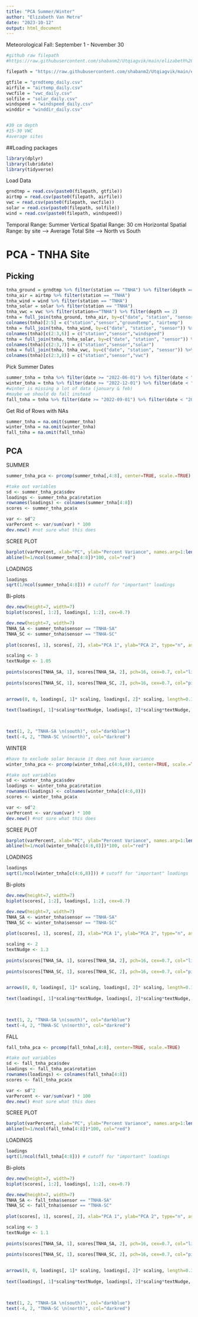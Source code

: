 ```yaml
---
title: "PCA Summer/Winter"
author: "Elizabeth Van Metre"
date: "2023-10-12"
output: html_document
---
```


Meteorological Fall: September 1 - November 30

```r
#github raw filepath
#https://raw.githubusercontent.com/shabanm2/Utqiagvik/main/elizabeth%20seasonal%20analysis/sourcedata/airtemp_daily.csv

filepath = "https://raw.githubusercontent.com/shabanm2/Utqiagvik/main/elizabeth%20seasonal%20analysis/sourcedata/"

gtfile = "grndtemp_daily.csv"
airfile = "airtemp_daily.csv"
vwcfile = "vwc_daily.csv"
solfile = "solar_daily.csv"
windspeed = "windspeed_daily.csv"
winddir = "winddir_daily.csv"


#30 cm depth
#15-30 VWC
#average sites
```


##Loading packages
```r
library(dplyr)
library(lubridate)
library(tidyverse)
```


Load Data
```r
grndtmp = read.csv(paste0(filepath, gtfile))
airtmp = read.csv(paste0(filepath, airfile))
vwc = read.csv(paste0(filepath, vwcfile))
solar = read.csv(paste0(filepath, solfile))
wind = read.csv(paste0(filepath, windspeed))
```


Temporal Range: Summer
Vertical Spatial Range: 30 cm
Horizontal Spatial Range: by site
  --> Average Total Site
  --> North vs South


# PCA - TNHA Site

## Picking

```r
tnha_ground = grndtmp %>% filter(station == "TNHA") %>% filter(depth == 10)
tnha_air = airtmp %>% filter(station == "TNHA")
tnha_wind = wind %>% filter(station == "TNHA")
tnha_solar = solar %>% filter(station == "TNHA")
tnha_vwc = vwc %>% filter(station=="TNHA") %>% filter(depth == 2)
tnha = full_join(tnha_ground, tnha_air, by=c("date", "station", "sensor")) %>% select(c(2:4,6,9))
colnames(tnha)[2:5] = c("station","sensor","groundtemp", "airtemp")
tnha = full_join(tnha, tnha_wind, by=c("date", "station", "sensor")) %>% select(c(1:5,8))
colnames(tnha)[c(2:3,6)] = c("station","sensor","windspeed")
tnha = full_join(tnha, tnha_solar, by=c("date", "station", "sensor")) %>% select(c(1:6,9))
colnames(tnha)[c(2:3,7)] = c("station","sensor","solar")
tnha = full_join(tnha, tnha_vwc, by=c("date", "station", "sensor")) %>% select(c(1:7,10))
colnames(tnha)[c(2:3,8)] = c("station","sensor","vwc")
```

Pick Summer Dates
```r
summer_tnha = tnha %>% filter(date >= "2022-06-01") %>% filter(date < "2022-09-01")
winter_tnha = tnha %>% filter(date >= "2022-12-01") %>% filter(date < "2023-03-01")
#winter is missing a lot of data (january & feb)
#maybe we should do fall instead
fall_tnha = tnha %>% filter(date >= "2022-09-01") %>% filter(date < "2022-12-01")
```


Get Rid of Rows with NAs
```r
summer_tnha = na.omit(summer_tnha)
winter_tnha = na.omit(winter_tnha)
fall_tnha = na.omit(fall_tnha)
```

## PCA

SUMMER
```r
summer_tnha_pca <- prcomp(summer_tnha[,4:8], center=TRUE, scale.=TRUE)

#take out variables
sd <- summer_tnha_pca$sdev
loadings <- summer_tnha_pca$rotation
rownames(loadings) <- colnames(summer_tnha[4:8])
scores <- summer_tnha_pca$x

var <- sd^2
varPercent <- var/sum(var) * 100
dev.new() #not sure what this does
```

SCREE PLOT
```r
barplot(varPercent, xlab="PC", ylab="Percent Variance", names.arg=1:length(varPercent), las=1, ylim=c(0, max(varPercent)), col="gray")
abline(h=1/ncol(summer_tnha[4:8])*100, col="red")
```

LOADINGS
```r
loadings
sqrt(1/ncol(summer_tnha[4:8])) # cutoff for "important" loadings
```

Bi-plots
```r
dev.new(height=7, width=7)
biplot(scores[, 1:2], loadings[, 1:2], cex=0.7)
```

```r
dev.new(height=7, width=7)
TNHA_SA <- summer_tnha$sensor == "TNHA-SA"
TNHA_SC <- summer_tnha$sensor == "TNHA-SC"
 
plot(scores[, 1], scores[, 2], xlab="PCA 1", ylab="PCA 2", type="n", asp=1, las=1)

scaling <- 3
textNudge <- 1.05
 
points(scores[TNHA_SA, 1], scores[TNHA_SA, 2], pch=16, cex=0.7, col="lightblue")
 
points(scores[TNHA_SC, 1], scores[TNHA_SC, 2], pch=16, cex=0.7, col="pink")
 

arrows(0, 0, loadings[, 1]* scaling, loadings[, 2]* scaling, length=0.1, angle=20, col="darkred")
 
text(loadings[, 1]*scaling*textNudge, loadings[, 2]*scaling*textNudge, rownames(loadings), col="darkred", cex=0.7)

 

text(1, 2, "TNHA-SA \n(south)", col="darkblue")
text(-4, 2, "TNHA-SC \n(north)", col="darkred")
```



WINTER
```r
#have to exclude solar because it does not have variance
winter_tnha_pca <- prcomp(winter_tnha[,c(4:6,8)], center=TRUE, scale.=TRUE)

#take out variables
sd <- winter_tnha_pca$sdev
loadings <- winter_tnha_pca$rotation
rownames(loadings) <- colnames(winter_tnha[c(4:6,8)])
scores <- winter_tnha_pca$x

var <- sd^2
varPercent <- var/sum(var) * 100
dev.new() #not sure what this does
```

SCREE PLOT
```r
barplot(varPercent, xlab="PC", ylab="Percent Variance", names.arg=1:length(varPercent), las=1, ylim=c(0, max(varPercent)), col="gray")
abline(h=1/ncol(winter_tnha[c(4:6,8)])*100, col="red")
```

LOADINGS
```r
loadings
sqrt(1/ncol(winter_tnha[c(4:6,8)])) # cutoff for "important" loadings
```

Bi-plots
```r
dev.new(height=7, width=7)
biplot(scores[, 1:2], loadings[, 1:2], cex=0.7)
```

```r
dev.new(height=7, width=7)
TNHA_SA <- winter_tnha$sensor == "TNHA-SA"
TNHA_SC <- winter_tnha$sensor == "TNHA-SC"
 
plot(scores[, 1], scores[, 2], xlab="PCA 1", ylab="PCA 2", type="n", asp=1, las=1)

scaling <- 2
textNudge <- 1.3
 
points(scores[TNHA_SA, 1], scores[TNHA_SA, 2], pch=16, cex=0.7, col="lightblue")
 
points(scores[TNHA_SC, 1], scores[TNHA_SC, 2], pch=16, cex=0.7, col="pink")
 

arrows(0, 0, loadings[, 1]* scaling, loadings[, 2]* scaling, length=0.1, angle=20, col="darkred")
 
text(loadings[, 1]*scaling*textNudge, loadings[, 2]*scaling*textNudge, rownames(loadings), col="darkred", cex=0.7)

 

text(1, 2, "TNHA-SA \n(south)", col="darkblue")
text(-4, 2, "TNHA-SC \n(north)", col="darkred")
```


FALL
```r
fall_tnha_pca <- prcomp(fall_tnha[,4:8], center=TRUE, scale.=TRUE)

#take out variables
sd <- fall_tnha_pca$sdev
loadings <- fall_tnha_pca$rotation
rownames(loadings) <- colnames(fall_tnha[4:8])
scores <- fall_tnha_pca$x

var <- sd^2
varPercent <- var/sum(var) * 100
dev.new() #not sure what this does
```

SCREE PLOT
```r
barplot(varPercent, xlab="PC", ylab="Percent Variance", names.arg=1:length(varPercent), las=1, ylim=c(0, max(varPercent)), col="gray")
abline(h=1/ncol(fall_tnha[4:8])*100, col="red")
```

LOADINGS
```r
loadings
sqrt(1/ncol(fall_tnha[4:8])) # cutoff for "important" loadings
```

Bi-plots
```r
dev.new(height=7, width=7)
biplot(scores[, 1:2], loadings[, 1:2], cex=0.7)
```

```r
dev.new(height=7, width=7)
TNHA_SA <- fall_tnha$sensor == "TNHA-SA"
TNHA_SC <- fall_tnha$sensor == "TNHA-SC"
 
plot(scores[, 1], scores[, 2], xlab="PCA 1", ylab="PCA 2", type="n", asp=1, las=1)

scaling <- 3
textNudge <- 1.1
 
points(scores[TNHA_SA, 1], scores[TNHA_SA, 2], pch=16, cex=0.7, col="lightblue")
 
points(scores[TNHA_SC, 1], scores[TNHA_SC, 2], pch=16, cex=0.7, col="pink")
 

arrows(0, 0, loadings[, 1]* scaling, loadings[, 2]* scaling, length=0.1, angle=20, col="darkred")
 
text(loadings[, 1]*scaling*textNudge, loadings[, 2]*scaling*textNudge, rownames(loadings), col="darkred", cex=0.7)

 

text(1, 2, "TNHA-SA \n(south)", col="darkblue")
text(-4, 2, "TNHA-SC \n(north)", col="darkred")
```

